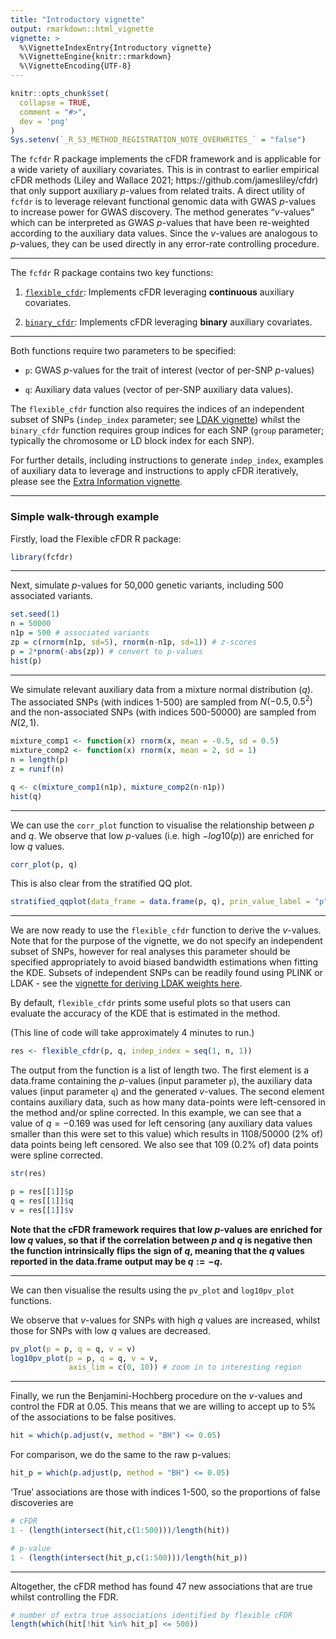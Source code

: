 ```yaml
---
title: "Introductory vignette"
output: rmarkdown::html_vignette
vignette: >
  %\VignetteIndexEntry{Introductory vignette}
  %\VignetteEngine{knitr::rmarkdown}
  %\VignetteEncoding{UTF-8}
---
```


```r
knitr::opts_chunk$set(
  collapse = TRUE,
  comment = "#>",
  dev = 'png'
)
Sys.setenv(`_R_S3_METHOD_REGISTRATION_NOTE_OVERWRITES_` = "false")
```

The `fcfdr` R package implements the cFDR framework and is applicable for a wide variety of auxiliary covariates. This is in contrast to earlier empirical cFDR methods (Liley and Wallace 2021; https://github.com/jamesliley/cfdr) that only support auxiliary $p$-values from related traits. A direct utility of `fcfdr` is to leverage relevant functional genomic data with GWAS $p$-values to increase power for GWAS discovery. The method generates "$v$-values" which can be interpreted as GWAS $p$-values that have been re-weighted according to the auxiliary data values. Since the $v$-values are analogous to $p$-values, they can be used directly in any error-rate controlling procedure.

---

The `fcfdr` R package contains two key functions:

1. [`flexible_cfdr`](https://annahutch.github.io/fcfdr/reference/flexible_cfdr.html): Implements cFDR leveraging $\textbf{continuous}$ auxiliary covariates.

2. [`binary_cfdr`](https://annahutch.github.io/fcfdr/reference/binary_cfdr.html): Implements cFDR leveraging $\textbf{binary}$ auxiliary covariates.

---

Both functions require two parameters to be specified:

* `p`: GWAS $p$-values for the trait of interest (vector of per-SNP $p$-values)

* `q`: Auxiliary data values (vector of per-SNP auxiliary data values).

The `flexible_cfdr` function also requires the indices of an independent subset of SNPs (`indep_index` parameter; see [LDAK vignette](https://annahutch.github.io/fcfdr/articles/ldak-vignette.html)) whilst the `binary_cfdr` function requires group indices for each SNP (`group` parameter; typically the chromosome or LD block index for each SNP).

For further details, including instructions to generate `indep_index`, examples of auxiliary data to leverage and instructions to apply cFDR iteratively, please see the [Extra Information vignette](https://annahutch.github.io/fcfdr/articles/extra-information.html).

---

### Simple walk-through example

Firstly, load the Flexible cFDR R package:

```r
library(fcfdr)
```

---

Next, simulate $p$-values for 50,000 genetic variants, including 500 associated variants.

```r
set.seed(1)
n = 50000
n1p = 500 # associated variants
zp = c(rnorm(n1p, sd=5), rnorm(n-n1p, sd=1)) # z-scores
p = 2*pnorm(-abs(zp)) # convert to p-values
hist(p)
```

---

We simulate relevant auxiliary data from a mixture normal distribution ($q$). The associated SNPs (with indices 1-500) are sampled from $N(-0.5, 0.5^2)$ and the non-associated SNPs (with indices 500-50000) are sampled from $N(2,1)$.

```r
mixture_comp1 <- function(x) rnorm(x, mean = -0.5, sd = 0.5)
mixture_comp2 <- function(x) rnorm(x, mean = 2, sd = 1)
n = length(p)
z = runif(n)

q <- c(mixture_comp1(n1p), mixture_comp2(n-n1p))
hist(q)
```

---

We can use the `corr_plot` function to visualise the relationship between $p$ and $q$. We observe that low $p$-values (i.e. high $-log10(p)$) are enriched for low $q$ values.

```r
corr_plot(p, q)
```

This is also clear from the stratified QQ plot.

```r
stratified_qqplot(data_frame = data.frame(p, q), prin_value_label = "p", cond_value_label = "q", thresholds = quantile(q)[-1])
```

---

We are now ready to use the `flexible_cfdr` function to derive the $v$-values. Note that for the purpose of the vignette, we do not specify an independent subset of SNPs, however for real analyses this parameter should be specified appropriately to avoid biased bandwidth estimations when fitting the KDE. Subsets of independent SNPs can be readily found using PLINK or LDAK - see the [vignette for deriving LDAK weights here](https://dougspeed.com/calculate-weightings/). 

By default, `flexible_cfdr` prints some useful plots so that users can evaluate the accuracy of the KDE that is estimated in the method.

(This line of code will take approximately 4 minutes to run.)

```r
res <- flexible_cfdr(p, q, indep_index = seq(1, n, 1))
```

The output from the function is a list of length two. The first element is a data.frame containing the $p$-values (input parameter `p`), the auxiliary data values (input parameter `q`) and the generated $v$-values. The second element contains auxiliary data, such as how many data-points were left-censored in the method and/or spline corrected. In this example, we can see that a value of $q=-0.169$ was used for left censoring (any auxiliary data values smaller than this were set to this value) which results in 1108/50000 (2% of) data points being left censored. We also see that 109 (0.2% of) data points were spline corrected.

```r
str(res)

p = res[[1]]$p
q = res[[1]]$q
v = res[[1]]$v
```

**Note that the cFDR framework requires that low $p$-values are enriched for low $q$ values, so that if the correlation between $p$ and $q$ is negative then the function intrinsically flips the sign of $q$, meaning that the $q$ values reported in the data.frame output may be $q:=-q$.**

---

We can then visualise the results using the `pv_plot` and `log10pv_plot` functions. 

We observe that $v$-values for SNPs with high $q$ values are increased, whilst those for SNPs with low $q$ values are decreased.

```r
pv_plot(p = p, q = q, v = v)
log10pv_plot(p = p, q = q, v = v, 
             axis_lim = c(0, 10)) # zoom in to interesting region
```

---

Finally, we run the Benjamini-Hochberg procedure on the $v$-values and control the FDR at 0.05. This means that we are willing to accept up to 5% of the associations to be false positives.

```r
hit = which(p.adjust(v, method = "BH") <= 0.05)
```

For comparison, we do the same to the raw p-values:

```r
hit_p = which(p.adjust(p, method = "BH") <= 0.05)
```

'True' associations are those with indices 1-500, so the proportions of false discoveries are

```r
# cFDR
1 - (length(intersect(hit,c(1:500)))/length(hit)) 

# p-value
1 - (length(intersect(hit_p,c(1:500)))/length(hit_p))
```

---

Altogether, the cFDR method has found 47 new associations that are true whilst controlling the FDR.

```r
# number of extra true associations identified by flexible cFDR
length(which(hit[!hit %in% hit_p] <= 500))
```
